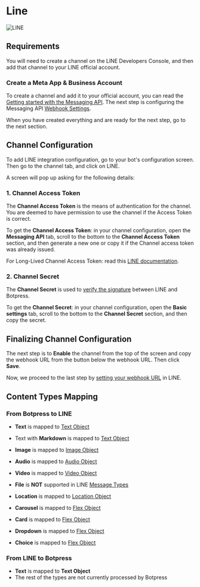 # Line

![LINE](/content/line-banner.png)

## Requirements

You will need to create a channel on the LINE Developers Console, and then add that channel to your LINE official account.

### Create a Meta App & Business Account

To create a channel and add it to your official account, you can read the [Getting started with the Messaging API](https://developers.line.biz/en/docs/messaging-api/getting-started/). The next step is configuring the Messaging API [Webhook Settings](https://developers.line.biz/en/docs/messaging-api/building-bot).

When you have created everything and are ready for the next step, go to the next section.

## Channel Configuration

To add LINE integration configuration, go to your bot's configuration screen. Then go to the channel tab, and click on LINE.

A screen will pop up asking for the following details:

### 1. Channel Access Token

The **Channel Access Token** is the means of authentication for the channel. You are deemed to have permission to use the channel if the Access Token is correct.

To get the **Channel Access Token**: in your channel configuration, open the **Messaging API** tab, scroll to the bottom to the **Channel Access Token** section, and then generate a new one or copy it if the Channel access token was already issued.

For Long-Lived Channel Access Token: read this [LINE documentation](https://developers.line.biz/en/docs/messaging-api/channel-access-tokens/#long-lived-channel-access-tokens).

### 2. Channel Secret

The **Channel Secret** is used to [verify the signature](https://developers.line.biz/en/docs/messaging-api/receiving-messages/#verifying-signatures) between LINE and Botpress.

To get the **Channel Secret**: in your channel configuration, open the **Basic settings** tab, scroll to the bottom to the **Channel Secret** section, and then copy the secret.

## Finalizing Channel Configuration

The next step is to **Enable** the channel from the top of the screen and copy the webhook URL from the button below the webhook URL. Then click **Save**.

Now, we proceed to the last step by [setting your webhook URL](https://developers.line.biz/en/docs/messaging-api/building-bot/#setting-webhook-url) in LINE.

## Content Types Mapping

### From Botpress to LINE

- **Text** is mapped to [Text Object](https://developers.line.biz/en/docs/messaging-api/message-types/#text-messages)

- Text with **Markdown** is mapped to [Text Object](https://developers.line.biz/en/docs/messaging-api/message-types/#text-messages)

- **Image** is mapped to [Image Object](https://developers.line.biz/en/docs/messaging-api/message-types/#image-messages)

- **Audio** is mapped to [Audio Object](https://developers.line.biz/en/docs/messaging-api/message-types/#audio-messages)

- **Video** is mapped to [Video Object](https://developers.line.biz/en/docs/messaging-api/message-types/#video-messages)

- **File** is **NOT** supported in LINE [Message Types](https://developers.line.biz/en/docs/messaging-api/message-types/)

- **Location** is mapped to [Location Object](https://developers.line.biz/en/docs/messaging-api/message-types/#location-messages)

- **Carousel** is mapped to [Flex Object](https://developers.line.biz/en/docs/messaging-api/message-types/#flex-messages)

- **Card** is mapped to [Flex Object](https://developers.line.biz/en/docs/messaging-api/message-types/#flex-messages)

- **Dropdown** is mapped to [Flex Object](https://developers.line.biz/en/docs/messaging-api/message-types/#flex-messages)

- **Choice** is mapped to [Flex Object](https://developers.line.biz/en/docs/messaging-api/message-types/#flex-messages)

### From LINE to Botpress

- **Text** is mapped to **Text Object**
- The rest of the types are not currently processed by Botpress
